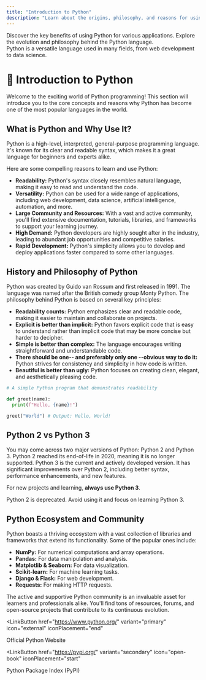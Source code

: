 ---
title: "Introduction to Python"
description: "Learn about the origins, philosophy, and reasons for using Python."
---


<CardGrid>
  <Card title="Why Python?" icon="code">
    Discover the key benefits of using Python for various applications.
  </Card>
  <Card title="Python History" icon="book-open">
    Explore the evolution and philosophy behind the Python language.
  </Card>
</CardGrid>


<Aside type="note" title="Note 📝">
  Python is a versatile language used in many fields, from web development to data science.
</Aside>

<Badge text="Beginner Friendly" variant="success" size="large" />
<Badge text="Versatile" variant="tip" size="small" />

# 🚀 Introduction to Python

Welcome to the exciting world of Python programming! This section will introduce you to the core concepts and reasons why Python has become one of the most popular languages in the world.

## What is Python and Why Use It?

Python is a high-level, interpreted, general-purpose programming language. It's known for its clear and readable syntax, which makes it a great language for beginners and experts alike.

Here are some compelling reasons to learn and use Python:

*   **Readability:** Python's syntax closely resembles natural language, making it easy to read and understand the code.
*   **Versatility:** Python can be used for a wide range of applications, including web development, data science, artificial intelligence, automation, and more.
*   **Large Community and Resources:** With a vast and active community, you'll find extensive documentation, tutorials, libraries, and frameworks to support your learning journey.
*   **High Demand:** Python developers are highly sought after in the industry, leading to abundant job opportunities and competitive salaries.
*   **Rapid Development:** Python's simplicity allows you to develop and deploy applications faster compared to some other languages.

## History and Philosophy of Python

Python was created by Guido van Rossum and first released in 1991. The language was named after the British comedy group Monty Python. The philosophy behind Python is based on several key principles:

*   **Readability counts:** Python emphasizes clear and readable code, making it easier to maintain and collaborate on projects.
*   **Explicit is better than implicit:** Python favors explicit code that is easy to understand rather than implicit code that may be more concise but harder to decipher.
*   **Simple is better than complex:** The language encourages writing straightforward and understandable code.
*   **There should be one-- and preferably only one --obvious way to do it:** Python strives for consistency and simplicity in how code is written.
*   **Beautiful is better than ugly:** Python focuses on creating clean, elegant, and aesthetically pleasing code.

```python showLineNumbers
# A simple Python program that demonstrates readability

def greet(name):
  print(f"Hello, {name}!")

greet("World") # Output: Hello, World!
```

## Python 2 vs Python 3

You may come across two major versions of Python: Python 2 and Python 3. Python 2 reached its end-of-life in 2020, meaning it is no longer supported. Python 3 is the current and actively developed version. It has significant improvements over Python 2, including better syntax, performance enhancements, and new features.

For new projects and learning, **always use Python 3**.

<Aside type="caution" title="Important ⚠️">
  Python 2 is deprecated. Avoid using it and focus on learning Python 3.
</Aside>

## Python Ecosystem and Community

Python boasts a thriving ecosystem with a vast collection of libraries and frameworks that extend its functionality. Some of the popular ones include:

*   **NumPy:** For numerical computations and array operations.
*   **Pandas:** For data manipulation and analysis.
*   **Matplotlib & Seaborn:** For data visualization.
*   **Scikit-learn:** For machine learning tasks.
*   **Django & Flask:** For web development.
*   **Requests:** For making HTTP requests.

The active and supportive Python community is an invaluable asset for learners and professionals alike. You'll find tons of resources, forums, and open-source projects that contribute to its continuous evolution.

<LinkButton
  href="https://www.python.org/"
  variant="primary"
  icon="external"
  iconPlacement="end"
>
  Official Python Website
</LinkButton>

<LinkButton
  href="https://pypi.org/"
  variant="secondary"
  icon="open-book"
  iconPlacement="start"
>
  Python Package Index (PyPI)
</LinkButton>